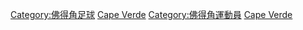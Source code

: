 {{Commonscat|Association football players from Cape Verde}}

[[Category:佛得角足球|Category:佛得角足球]]
[[Category:各国足球运动员|Cape Verde]]
[[Category:佛得角運動員|Category:佛得角運動員]]
[[Category:非洲足球運動員|Cape Verde]]